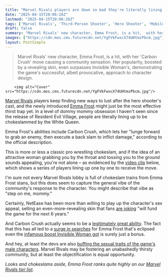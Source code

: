 ```yaml
---
title: "Marvel Rivals players are down so bad they're literally lining up to be chokeslammed by Emma Frost"
date: "2025-04-15T20:06:26Z"
lastmod: "2025-04-15T20:06:26Z"
tags: ['Marvel Rivals', 'Third-Person Shooter', 'Hero Shooter', 'Mobile Game', 'NetEase']
draft: false
summary: "Marvel Rivals' new character, Emma Frost, is a hit,  with her 'Carbon Crush' move causing a community sensation.  Her popularity, boosted by a revealing skin, even surpasses Invisible Woman's, demonstrating the game's successful, albeit provocative, approach to character design."
images: ["https://cdn.mos.cms.futurecdn.net/YgFVkFwxcX74UHtmzPbcm.jpg"]
layout: PostSimple
---
```

> Marvel Rivals' new character, Emma Frost, is a hit,  with her 'Carbon Crush' move causing a community sensation.  Her popularity, boosted by a revealing skin, even surpasses Invisible Woman's, demonstrating the game's successful, albeit provocative, approach to character design.


        <img alt="Cover" src="https://cdn.mos.cms.futurecdn.net/YgFVkFwxcX74UHtmzPbcm.jpg"/>
        
[Marvel Rivals](https://www.gamesradar.com/games/third-person-shooter/marvel-rivals-guide/) players keep finding new ways to lust after the hero shooter's cast, and the newly introduced [Emma Frost](https://www.gamesradar.com/games/third-person-shooter/marvel-rivals-emma-frost/) might just be the most effective thirst trap yet. In a level of dommy mommy obsession I haven't seen since the release of Resident Evil Village, people are literally lining up to be chokeslammed by the White Queen.

Emma Frost's abilities include Carbon Crush, which lets her "lunge forward to grab an enemy, then execute a back slam to inflict damage," according to the official description.

This is more or less a classic pro wrestling chokeslam, and if the idea of an attractive woman grabbing you by the throat and tossing you to the ground sounds appealing, you're not alone – as evidenced by the [video clip](https://www.reddit.com/r/marvelrivals/comments/1jzfm8d/this_game_is_all_about_mentality/) below, which shows a series of players lining up one by one to receive the move.

I'm sure not every Marvel Rivals lobby is full of chokeslam trains from Emma Frost stans, but this does seem to capture the general vibe of the community's response to the character. You might describe that vibe as "step on me, mommy."

Certainly, NetEase has been more than willing to play up the character's sex appeal, selling an even-more-revealing skin that fans [are joking](https://www.reddit.com/r/marvelrivals/comments/1jre0si/emma_frost_xrevolution_new_skin_showcase/mldylb3/) "will fund the game for the next 6 years."

And Carbon Crush actually seems to be a [legitimately great ability](https://www.reddit.com/r/marvelrivals/comments/1jzc1m6/emma_frosts_choke_slam_might_just_single_handedly/). The fact that this has all led to a [surge in searches](https://www.reddit.com/r/marvelrivals/comments/1jt1kvk/searches_for_emma_frost_on_google_has_reached/) for Emma Frost that's eclipsed even the [infamous boost Invisible Woman got](https://www.gamesradar.com/games/third-person-shooter/marvel-rivals-devs-know-exactly-how-popular-invisible-woman-is-and-say-that-body-shape-or-silhouette-add-to-a-characters-popularity-in-a-way-far-more-innocent-than-the-internet-deserves/) is surely just a bonus.

And hey, at least the devs are also [buffing the sexual traits of the game's male characters](https://www.gamesradar.com/games/third-person-shooter/marvel-rivals-season-2-quietly-made-one-big-cheeky-change-without-telling-anyone-by-buffing-all-the-male-heros-assets/). Marvel Rivals may be fostering an unabashedly thirsty community, but at least the objectification is equal opportunity.

*Looks and chokeslams aside, Emma Frost ranks quite highly on our *[<em>Marvel Rivals tier list</em>](https://www.gamesradar.com/games/third-person-shooter/marvel-rivals-characters-tier-list/)*.*
        